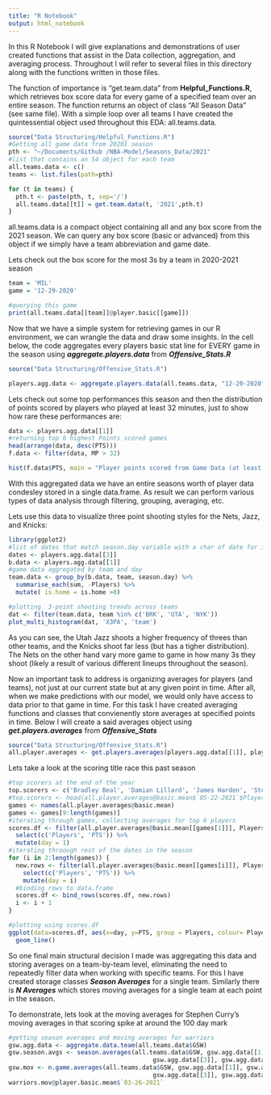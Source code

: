 ```yaml
---
title: "R Notebook"
output: html_notebook
---
```


In this R Notebook I will give explanations and demonstrations of user created functions that assist in the Data collection, 
aggregation, and averaging process. Throughout I will refer to several files in this directory along with the functions
written in those files. 

The function of importance is "get.team.data" from **Helpful_Functions.R**, which retrieves box score data for every game of a 
specified team over an entire season. The function returns an object of class "All Season Data" (see same file).
With a simple loop over all teams I have created the quintessential object used throughout this EDA: all.teams.data.

```r
source("Data Structuring/Helpful_Functions.R")
#Getting all game data from 20201 season
pth <- "~/Documents/Github /NBA-Model/Seasons_Data/2021"
#list that contains an S4 object for each team
all.teams.data <- c()
teams <- list.files(path=pth)

for (t in teams) {
  pth.t <- paste(pth, t, sep='/')
  all.teams.data[[t]] = get.team.data(t, '2021',pth.t)
}
```


all.teams.data is a compact object containing all and any box score from the 2021 season. We can query any box score 
(basic or advanced) from this object if we simply have a team abbreviation and game date. 

Lets check out the box score for the most 3s by a team in 2020-2021 season
```r
team = 'MIL'
game = '12-29-2020'

#querying this game
print(all.teams.data[[team]]@player.basic[[game]])
```


Now that we have a simple system for retrieving games in our R environment, we can wrangle the data and draw some insights.
In the cell below, the code aggregates every players basic stat line for EVERY game in the season using ***aggregate.players.data***
from ***Offensive_Stats.R***

```r
source("Data Structuring/Offensive_Stats.R")

players.agg.data <- aggregate.players.data(all.teams.data, "12-20-2020", "05-22-2021")

```

Lets check out some top performances this season and then the distribution of points scored by players who played at least 32 minutes,
just to show how rare these performances are:
```r
data <- players.agg.data[[1]]
#returning top 6 highest Points scored games
head(arrange(data, desc(PTS)))
f.data <- filter(data, MP > 32)

hist(f.data$PTS, main = "Player points scored from Game Data (at least 32 MP) ", xlab = "PTS")
```

With this aggregated data we have an entire seasons worth of player data condesley stored in a single data.frame. As result we 
can perform various types of data analysis through filtering, grouping, averaging, etc. 

Lets use this data to visualize three point shooting styles for the Nets, Jazz, and Knicks:

```r
library(ggplot2)
#list of dates that match season.day variable with a char of date for indexing 
dates <- players.agg.data[[3]]
b.data <- players.agg.data[[1]]
#game data aggregated by team and day
team.data <- group_by(b.data, team, season.day) %>%
  summarise_each(sum, -Players) %>%
  mutate( is.home = is.home >0)

#plotting  3-point shooting trends across teams
dat <- filter(team.data, team %in% c('BRK', 'UTA', 'NYK'))
plot_multi_histogram(dat, 'X3PA', 'team')


```


As you can see, the Utah Jazz shoots a higher frequency of threes than other teams, and the Knicks shoot far less (but has a tigher distribution). The Nets on the other hand vary more game to game in how many 3s they shoot (likely a result of various different lineups throughout the season).


Now an important task to address is organizing averages for players (and teams), not just at our current state but at any given point in 
time. After all, when we make predictions with our model, we would only have access to data prior to that game in time.
For this task I have created averaging functions and classes that convienently store averages at specified points in time.
Below I will create a said averages object using ***get.players.averages*** from ***Offensive_Stats***

```r
source("Data Structuring/Offensive_Stats.R")
all.player.averages <- get.players.averages(players.agg.data[[1]], players.agg.data[[2]], players.agg.data[[3]])
```

Lets take a look at the scoring title race this past season

```r
#top scorers at the end of the year
top.scorers <- c('Bradley Beal', 'Damian Lillard', 'James Harden', 'Stephen Curry','Giannis Antetokounmpo')
#top.scorers <- head(all.player.averages@basic.mean$`05-22-2021`$Players)
games <- names(all.player.averages@basic.mean)
games <- games[9:length(games)]
#iterating through games, collecting averages for top 6 players
scores.df <- filter(all.player.averages@basic.mean[[games[1]]], Players %in% top.scorers) %>%
  select(c('Players', 'PTS')) %>%
  mutate(day = 1)
#iterating throough rest of the dates in the season
for (i in 2:length(games)) {
  new.rows <- filter(all.player.averages@basic.mean[[games[i]]], Players %in% top.scorers) %>%
    select(c('Players', 'PTS')) %>%
    mutate(day = i)
  #binding rows to data.frame
  scores.df <- bind_rows(scores.df, new.rows)
  i <- i + 1
}

#plotting using scores.df
ggplot(data=scores.df, aes(x=day, y=PTS, group = Players, colour= Players)) +
  geom_line()


```

So one final main structural decision I made was aggregating this data and storing averages on a team-by-team level, eliminating the
need to repeatedly filter data when working with specific teams. For this I have created storage classes ***Season Averages*** for 
a single team. Similarly there is ***N Averages*** which stores moving averages for a single team at each point in the season. 

To demonstrate, lets look at the moving averages for Stephen Curry's moving averages in that scoring spike at around the 100 day 
mark

```r
#getting season averages and moving averages for warriors
gsw.agg.data <- aggregate.data.team(all.teams.data$GSW)
gsw.season.avgs <- season.averages(all.teams.data$GSW, gsw.agg.data[[1]], gsw.agg.data[[2]], 
                                        gsw.agg.data[[3]], gsw.agg.data[[5]])
gsw.mov <- n.game.averages(all.teams.data$GSW, gsw.agg.data[[1]], gsw.agg.data[[2]], 
                                        gsw.agg.data[[3]], gsw.agg.data[[5]])
warriors.mov@player.basic.mean$`03-26-2021`


```





